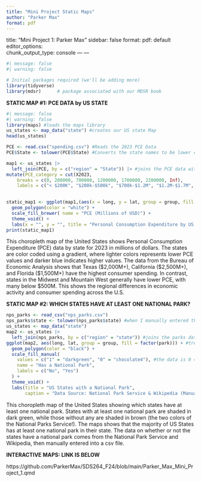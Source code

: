 ```yaml
---
title: "Mini Project Static Maps"
author: "Parker Max"
format: pdf
---
```


title: "Mini Project 1: Parker Max"
sidebar: false
format:
  pdf: default
editor_options:  
  chunk_output_type: console
---
---
```r
#| message: false
#| warning: false

# Initial packages required (we'll be adding more)
library(tidyverse)
library(mdsr)      # package associated with our MDSR book
```


**STATIC MAP #1: PCE DATA by US STATE**

```r
#| message: false
#| warning: false
library(maps) #loads the maps library
us_states <- map_data("state") #creates our US state Map
head(us_states)

PCE <- read.csv("spending.csv") #Reads the 2023 PCE Data
PCE$State <- tolower(PCE$State) #Converts the state names to be lower case to be consistent with our us_states map

map1 <- us_states |>
  left_join(PCE, by = c("region" = "State")) |> #joins the PCE data with the map
mutate(PCE_category = cut(X2023, 
    breaks = c(0, 200000, 700000, 1200000, 1700000, 2200000, Inf), 
    labels = c("< $200K", "$200k-$500k", "$700k-$1.2M", "$1.2M-$1.7M", "$1.7M-$2.2M", ">$2.5M")))
  
```


```r
static_map1 <- ggplot(map1,(aes(x = long, y = lat, group = group, fill = PCE_category))) + #creating my first static map
  geom_polygon(color = "white") +
  scale_fill_brewer( name = "PCE (Millions of USD)") +
  theme_void() +
  labs(x = "", y = "", title = "Personal Consumption Expenditure by US State in 2023 (USD)", subtitle = "Data Source: Bureau of Economic Analysis - https://www.bea.gov/data/consumer-spending/state")
print(static_map1)
```

This choropleth map of the United States shows Personal Consumption Expenditure (PCE) data by state for 2023 in millions of dollars. The states are color coded using a gradient, where lighter colors represents lower PCE values and darker blue indicates higher values. The data from the Bureau of Economic Analysis shows that Texas ($2,000M+), California ($2,500M+), and Florida ($1,500M+) have the highest consumer spending. In contrast, states in the Midwest and Mountain West generally have lower PCE, with many below $500M. This shows the regional differences in economic activity and consumer spending across the U.S. 

**STATIC MAP #2: WHICH STATES HAVE AT LEAST ONE NATIONAL PARK?**
```r
nps_parks <- read_csv("nps_parks.csv")
nps_parks$state <- tolower(nps_parks$state) #when I manually entered the data, the states are lower case.
us_states <- map_data("state")
map2 <- us_states |> 
  left_join(nps_parks, by = c("region" = "state")) #joins the parks data with the mapping data
ggplot(map2, aes(long, lat, group = group, fill = factor(park))) + #treated as a categorical (factor) variable rather than a continuous one
  geom_polygon(color = "black") +
  scale_fill_manual(
    values = c("1" = "darkgreen", "0" = "chocolate4"), #the data is 0 = No, 1 = yes, there is a park in this state
    name = "Has a National Park",
    labels = c("No", "Yes")
  ) +
  theme_void() +
  labs(title = "US States with a National Park",
       caption = "Data Source: National Park Service & Wikipedia (Manual Entry)")

```




This choropleth map of the United States showing which states have at least one national park. States with at least one national park are shaded in dark green, while those without any are shaded in brown (the two colors of the National Parks Service!). The maps shows that the majority of US States has at least one national park in their state. The data on whether or not the states have a national park comes from the National Park Service and Wikipedia, then manually entered into a csv file. 


**INTERACTIVE MAPS: LINK IS BELOW**

https://github.com/ParkerMax/SDS264_F24/blob/main/Parker_Max_Mini_Project_1.qmd

